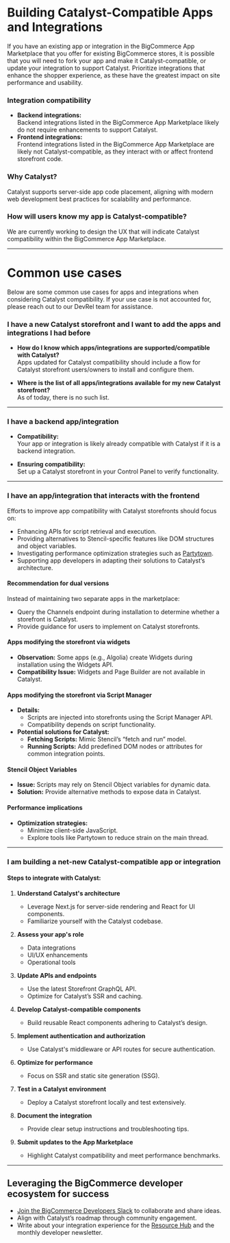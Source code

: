 # Building Catalyst-Compatible Apps and Integrations

If you have an existing app or integration in the BigCommerce App Marketplace that you offer for existing BigCommerce stores, it is possible that you will need to fork your app and make it Catalyst-compatible, or update your integration to support Catalyst. Prioritize integrations that enhance the shopper experience, as these have the greatest impact on site performance and usability.

### Integration compatibility
- **Backend integrations:**  
  Backend integrations listed in the BigCommerce App Marketplace likely do not require enhancements to support Catalyst.  
- **Frontend integrations:**  
  Frontend integrations listed in the BigCommerce App Marketplace are likely not Catalyst-compatible, as they interact with or affect frontend storefront code.

### Why Catalyst?
Catalyst supports server-side app code placement, aligning with modern web development best practices for scalability and performance.

### How will users know my app is Catalyst-compatible?
We are currently working to design the UX that will indicate Catalyst compatibility within the BigCommerce App Marketplace.

---
# Common use cases

Below are some common use cases for apps and integrations when considering Catalyst compatibility. If your use case is not accounted for, please reach out to our DevRel team for assistance.

### I have a new Catalyst storefront and I want to add the apps and integrations I had before

- **How do I know which apps/integrations are supported/compatible with Catalyst?**  
  Apps updated for Catalyst compatibility should include a flow for Catalyst storefront users/owners to install and configure them.  

- **Where is the list of all apps/integrations available for my new Catalyst storefront?**  
  As of today, there is no such list.

---
### I have a backend app/integration

- **Compatibility:**  
  Your app or integration is likely already compatible with Catalyst if it is a backend integration.  

- **Ensuring compatibility:**  
  Set up a Catalyst storefront in your Control Panel to verify functionality.

---
### I have an app/integration that interacts with the frontend

Efforts to improve app compatibility with Catalyst storefronts should focus on:  
- Enhancing APIs for script retrieval and execution.  
- Providing alternatives to Stencil-specific features like DOM structures and object variables.  
- Investigating performance optimization strategies such as [Partytown](https://partytown.builder.io/).  
- Supporting app developers in adapting their solutions to Catalyst’s architecture.  

#### Recommendation for dual versions
Instead of maintaining two separate apps in the marketplace:  
- Query the Channels endpoint during installation to determine whether a storefront is Catalyst.  
- Provide guidance for users to implement on Catalyst storefronts.  

#### Apps modifying the storefront via widgets
- **Observation:** Some apps (e.g., Algolia) create Widgets during installation using the Widgets API.  
- **Compatibility Issue:** Widgets and Page Builder are not available in Catalyst.  

#### Apps modifying the storefront via Script Manager
- **Details:**  
  - Scripts are injected into storefronts using the Script Manager API.  
  - Compatibility depends on script functionality.  
- **Potential solutions for Catalyst:**  
  - **Fetching Scripts:** Mimic Stencil’s “fetch and run” model.  
  - **Running Scripts:** Add predefined DOM nodes or attributes for common integration points.  

#### Stencil Object Variables
- **Issue:** Scripts may rely on Stencil Object variables for dynamic data.  
- **Solution:** Provide alternative methods to expose data in Catalyst.

#### Performance implications
- **Optimization strategies:**  
  - Minimize client-side JavaScript.  
  - Explore tools like Partytown to reduce strain on the main thread.

---
### I am building a net-new Catalyst-compatible app or integration

#### Steps to integrate with Catalyst:
1. **Understand Catalyst's architecture**  
   - Leverage Next.js for server-side rendering and React for UI components.  
   - Familiarize yourself with the Catalyst codebase.  

2. **Assess your app's role**  
   - Data integrations  
   - UI/UX enhancements  
   - Operational tools  

3. **Update APIs and endpoints**  
   - Use the latest Storefront GraphQL API.  
   - Optimize for Catalyst’s SSR and caching.  

4. **Develop Catalyst-compatible components**  
   - Build reusable React components adhering to Catalyst’s design.  

5. **Implement authentication and authorization**  
   - Use Catalyst's middleware or API routes for secure authentication.  

6. **Optimize for performance**  
   - Focus on SSR and static site generation (SSG).  

7. **Test in a Catalyst environment**  
   - Deploy a Catalyst storefront locally and test extensively.  

8. **Document the integration**  
   - Provide clear setup instructions and troubleshooting tips.  

9. **Submit updates to the App Marketplace**  
   - Highlight Catalyst compatibility and meet performance benchmarks.

---
## Leveraging the BigCommerce developer ecosystem for success 

- [Join the BigCommerce Developers Slack](https://developer.bigcommerce.com/slack) to collaborate and share ideas.  
- Align with Catalyst’s roadmap through community engagement.  
- Write about your integration experience for the [Resource Hub](https://developer.bigcommerce.com/resource-hub) and the monthly developer newsletter.  
